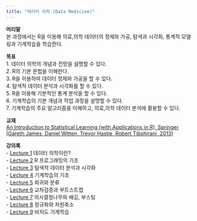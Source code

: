 ```yaml
---
title: "데이터 의학 (Data Medicine)"
---
```


**머리말**  
본 과정에서는 R을 이용해 의료,의학 데이터의 정제와 가공, 탐색과 시각화, 통계적 모델링과 기계학습을 학습한다.   

**목표**  
1. 데이터 의학의 개념과 전망을 설명할 수 있다.  
2. R의 기본 문법을 이해한다.  
3. R을 이용하여 데이터 정제와 가공을 할 수 있다.  
4. 탐색적 데이터 분석과 시각화를 할 수 있다.   
5. R을 이용해 기본적인 통계 분석을 할 수 있다.   
6. 기계학습의 기본 개념과 작업 과정을 설명할 수 있다.   
7. 기계학습의 주요 알고리즘을 이해하고, 의료,의학 데이터 분석에 활용할 수 있다.  

**교재**  
[An Introduction to Statistical Learning (with Applications in R), Springer 
(Gareth James, Daniel Witten, Trevor Hastie, Robert Tibshirani, 2013)](https://www-bcf.usc.edu/~gareth/ISL/)

**강의록**    
- [Lecture 1](DataMedicine_Lecture1.html) 데이터 의학이란?  
- [Lecture 2](DataMedicine_Lecture2.html) R 프로그래밍의 기초   
- [Lecture 3](DataMedicine_Lecture3.html) 탐색적 데이터 분석과 시각화  
- [Lecture 4](DataMedicine_Lecture4.html) 기계학습의 기초      
- [Lecture 5](DataMedicine_Lecture5.html) 회귀와 분류  
- [Lecture 6](DataMedicine_Lecture6.html) 교차검증과 부트스트랩  
- [Lecture 7](DataMedicine_Lecture7.html) 의사결정나무와 배깅, 부스팅  
- [Lecture 8](DataMedicine_Lecture8.html) 정규화와 차원축소  
- [Lecture 9](DataMedicine_Lecture9.html) 비지도 기계학습   


 
 

